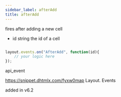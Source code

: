 ```yaml
---
sidebar_label: afterAdd
title: afterAdd
---
```



          


<Short>
 fires after adding a new cell


</Short>



- id		string		the id of a cell


~~~js

layout.events.on("AfterAdd", function(id){
	// your logic here
});


~~~
 api_event

<Descr>



</Descr>


 https://snippet.dhtmlx.com/fyxw0map	Layout. Events


added in v6.2

